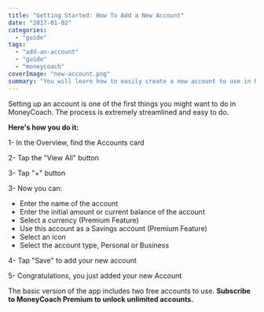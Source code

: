 ```yaml
---
title: "Getting Started: How To Add a New Account"
date: "2017-01-02"
categories: 
  - "guide"
tags: 
  - "add-an-account"
  - "guide"
  - "moneycoach"
coverImage: "new-account.png"
summary: "You will learn how to easily create a new account to use in MoneyCoach"
---
```


Setting up an account is one of the first things you might want to do in MoneyCoach. The process is extremely streamlined and easy to do.

**Here's how you do it:**

1- In the Overview, find the Accounts card

2- Tap the "View All" button

3- Tap "+" button

3- Now you can:

- Enter the name of the account
- Enter the initial amount or current balance of the account
- Select a currency (Premium Feature)
- Use this account as a Savings account (Premium Feature)
- Select an icon
- Select the account type, Personal or Business

4- Tap "Save" to add your new account

5- Congratulations, you just added your new Account

The basic version of the app includes two free accounts to use. **Subscribe to MoneyCoach Premium to unlock unlimited accounts.**
